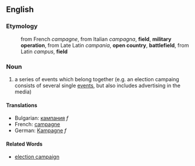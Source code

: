 ==English==

===Etymology===

:from French ''campagne'', from Italian ''campagna'', '''field''', '''military operation''', from Late Latin ''campania'', '''open country''', '''battlefield''', from Latin ''campus'', '''field'''

===Noun===

# a series of events which belong together (e.g. an election campaing consists of several single [[event|events]], but also includes advertising in the media)

====Translations====
*Bulgarian: [[кампания]] ''f''
*French: [[campagne]]
*German: [[Kampagne]] ''f''

====Related Words====
*[[election campaign]]